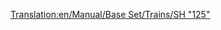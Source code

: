 [[Translation:en/Manual/Base Set/Trains/SH "125"]]
{{hu/Manual/Base Set/Trains/Navbox Mozdonyok}}
{{hu/Manual/Base Set/Trains/Vonatok|Name=SH "125"
|Image=[[File:en/Manual/Base Set/Trains/Sh125.png]]
|Image=[[File:en/Manual/Base Set/Trains/Sh125.png]]
|Cost=£23,437 ($46.874)
|Speed=201 km/h (125 mph)
|Weight=70 t
|Power=4,500 LE (3.356 kW)
|Annual=£2,894 ($5.788)
|Designed=1978
|Lifespan=20
|Capacity=8 csomag levél
|Leírás=Ez nem csak egy mozdony, hanem egy összehangoltan működő mozdonypár. Mindkét mozdony rakományt szállíthat, alapértelmezés szerint levelet. Ne felejtsd tehát átalakítani [[hu/Manual/Base Set/Cargos/Utasok|utasok]] szállítására, ha csak utasszállító szolgáltatást üzemeltetsz, így az állomások nem kezdenek [[hu/Manual/Base Set/Cargos/Levél|levelet]] gyűjteni.

|Valósság=A brit [http://hu.wikipedia.org/wiki/InterCity_125 Intercity 125], a dízelmozdonyok sebességi világcsúcs-tartója (237 km/h).
}}
